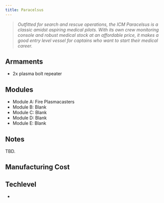 ```yaml
---
title: Paracelsus
---
```



> *Outfitted for search and rescue operations, the ICM Paracelsus is a classic amidst aspiring medical pilots. With its own crew monitoring console and robust medical stock at an affordable price, it makes a good entry level vessel for captains who want to start their medical career.*


## Armaments

* 2x plasma bolt repeater


## Modules

* Module A: Fire Plasmacasters 
* Module B: Blank 
* Module C: Blank 
* Module D: Blank 
* Module E: Blank


## Notes

TBD.


## Manufacturing Cost
<ShipCost shipName={frontmatter.title} />


## Techlevel
* <TechLevel tech='Midtech' />